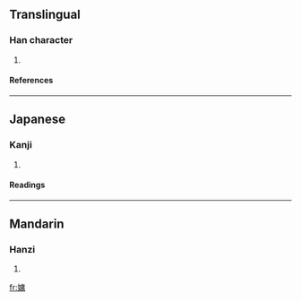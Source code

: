 ==Translingual==
===Han character===
{{Han char|rn=38|rad=女|as=11|sn=14|four=4042<sub>7</sub>|canj=女戈中月 (VILB)}}
# {{defn|Han|sort=女11}}
====References====
{{Han ref|kx=0269.330|dkj=06651|dj=0537.220|hdz=21078.030|uh=5ADE|ud=23262|bh=E178|bd=57720}}
----
==Japanese==
===Kanji===
{{ja-kanji|grade=|rs=女11}}
# {{defn|Japanese}} 
====Readings====
{{ja-readings|on=[[しょう]] (shō), [[じゅ]] (ju), [[ちょう]] (chō), [[ちゅ]] (chu)|kun=}}
----
==Mandarin==
===Hanzi===
{{cmn-hanzi|pin=[[yóng]] (yong2)|wg=yung<sup>2</sup>}}
# {{defn|Mandarin}}

[[fr:嫞]]